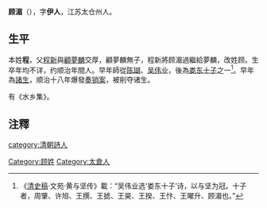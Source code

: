 '''顾湄'''（{{bd|?||?|}}），字'''伊人'''，江苏太仓州人。

== 生平 ==
本姓'''程'''，父[[程新|程新]]與[[顧夢麟|顧夢麟]]交厚，顧夢麟無子，程新將顾湄過繼給夢麟，改姓顾。生卒年均不详，约顺治年間人。早年師從[[陈瑚|陈瑚]]、[[吴伟业|吴伟业]]，後為[[娄东十子|娄东十子]]之一<ref>《[[清史稿|清史稿]]·文苑·黄与坚传》載：“吴伟业选‘娄东十子’诗，以与坚为冠。十子者，周肇、许旭、王撰、王摅、王昊、王揆、王忭、王曜升、顾湄也。”</ref>。早年為[[諸生|諸生]]，顺治十八年爆發[[江南奏销案|奏销案]]，被削夺诸生。

有《水乡集》。

== 注釋 ==
{{reflist}}

{{清朝人物小作品}}
{{太倉十子}}
{{DEFAULTSORT:G}}
[[category:清朝詩人|category:清朝詩人]]
[[Category:顾姓|Category:顾姓]]
[[Category:太倉人|Category:太倉人]]